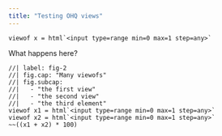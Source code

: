 ```yaml
---
title: "Testing OHQ views"
---
```


```ojs
viewof x = html`<input type=range min=0 max=1 step=any>`
```

What happens here?

```ojs
//| label: fig-2
//| fig.cap: "Many viewofs"
//| fig.subcap:
//|   - "the first view"
//|   - "the second view"
//|   - "the third element"
viewof x1 = html`<input type=range min=0 max=1 step=any>`
viewof x2 = html`<input type=range min=0 max=1 step=any>`
~~((x1 + x2) * 100)
```
